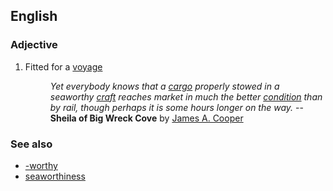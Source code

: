 ==English==

===Adjective===
#Fitted for a [[voyage]]
#: ''Yet everybody knows that a [[cargo]] properly stowed in a seaworthy [[craft]] reaches market in much the better [[condition]] than by rail, though perhaps it is some hours longer on the way.'' --'''Sheila of Big Wreck Cove''' by [[w:James A. Cooper|James A. Cooper]]

===See also===
*[[-worthy]]
*[[seaworthiness]]